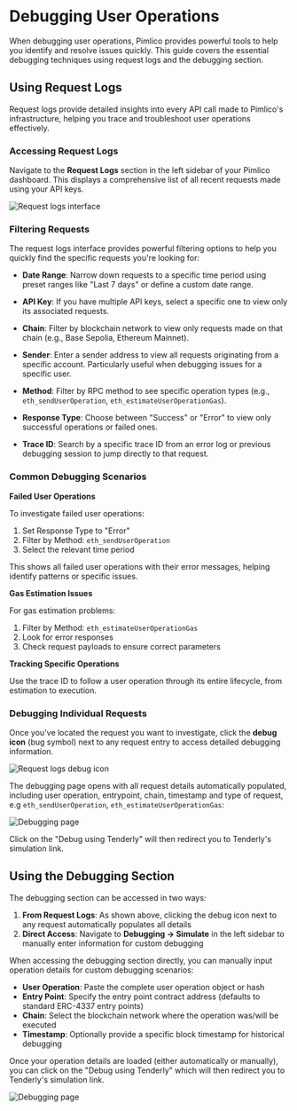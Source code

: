 # Debugging User Operations

When debugging user operations, Pimlico provides powerful tools to help you identify and resolve issues quickly. This guide covers the essential debugging techniques using request logs and the debugging section.

## Using Request Logs

Request logs provide detailed insights into every API call made to Pimlico's infrastructure, helping you trace and troubleshoot user operations effectively.

### Accessing Request Logs

Navigate to the **Request Logs** section in the left sidebar of your Pimlico dashboard. This displays a comprehensive list of all recent requests made using your API keys.

![Request logs interface](/request-logs.png)

### Filtering Requests

The request logs interface provides powerful filtering options to help you quickly find the specific requests you're looking for:

- **Date Range**: Narrow down requests to a specific time period using preset ranges like "Last 7 days" or define a custom date range.

- **API Key**: If you have multiple API keys, select a specific one to view only its associated requests.

- **Chain**: Filter by blockchain network to view only requests made on that chain (e.g., Base Sepolia, Ethereum Mainnet).

- **Sender**: Enter a sender address to view all requests originating from a specific account. Particularly useful when debugging issues for a specific user.

- **Method**: Filter by RPC method to see specific operation types (e.g., `eth_sendUserOperation`, `eth_estimateUserOperationGas`).

- **Response Type**: Choose between "Success" or "Error" to view only successful operations or failed ones.

- **Trace ID**: Search by a specific trace ID from an error log or previous debugging session to jump directly to that request.

### Common Debugging Scenarios

**Failed User Operations**

To investigate failed user operations:
1. Set Response Type to "Error"
2. Filter by Method: `eth_sendUserOperation`
3. Select the relevant time period

This shows all failed user operations with their error messages, helping identify patterns or specific issues.

**Gas Estimation Issues**

For gas estimation problems:
1. Filter by Method: `eth_estimateUserOperationGas`
2. Look for error responses
3. Check request payloads to ensure correct parameters

**Tracking Specific Operations**

Use the trace ID to follow a user operation through its entire lifecycle, from estimation to execution.


### Debugging Individual Requests

Once you've located the request you want to investigate, click the **debug icon** (bug symbol) next to any request entry to access detailed debugging information.

![Request logs debug icon](/debug-icon.png)

The debugging page opens with all request details automatically populated, including user operation, entrypoint, chain, timestamp and type of request, e.g `eth_sendUserOperation`, `eth_estimateUserOperationGas`:

![Debugging page](/debugging-page.png)

Click on the "Debug using Tenderly" will then redirect you to Tenderly's simulation link.

## Using the Debugging Section

The debugging section can be accessed in two ways:

1. **From Request Logs**: As shown above, clicking the debug icon next to any request automatically populates all details
2. **Direct Access**: Navigate to **Debugging → Simulate** in the left sidebar to manually enter information for custom debugging

When accessing the debugging section directly, you can manually input operation details for custom debugging scenarios:

- **User Operation**: Paste the complete user operation object or hash
- **Entry Point**: Specify the entry point contract address (defaults to standard ERC-4337 entry points)
- **Chain**: Select the blockchain network where the operation was/will be executed
- **Timestamp**: Optionally provide a specific block timestamp for historical debugging


Once your operation details are loaded (either automatically or manually), you can 
click on the "Debug using Tenderly" which will then redirect you to Tenderly's simulation link.

![Debugging page](/debugging-page.png)
